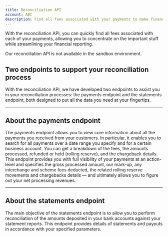 ```yaml
---
title: Reconciliation API
account: ABC
description: Find all fees associated with your payments to make financial reporting easy.
---
```


With the reconciliation API, you can quickly find all fees associated with each of your payments, allowing you to concentrate on the important stuff while streamlining your financial reporting.

<TipBox variant="note">

Our reconciliation API is not available in the sandbox environment.

</TipBox>

## Two endpoints to support your reconciliation process

With the reconciliation API, we have developed two endpoints to assist you in your reconciliation processes: the payments endpoint and the statements endpoint, both designed to put all the data you need at your fingertips.

---

## About the payments endpoint

The payments endpoint allows you to view core information about all the payments you received from your customers. In particular, it enables you to search for all payments over a date range you specify and for a certain business account. You can get a breakdown of the fees, the amounts processed, refunded or held (rolling reserve), and the chargeback details. This endpoint provides you with full visibility of your payments at an action-level and specifies the gross processed amount, our mark-up, any interchange and scheme fees deducted, the related rolling reserve movements and chargebacks details — and ultimately allows you to figure out your net processing revenues.

---

## About the statements endpoint

The main objective of the statements endpoint is to allow you to perform reconciliation of the amounts deposited in your bank accounts against your statement reports. This endpoint provides details of statements and payouts in accordance with your specified parameters.




